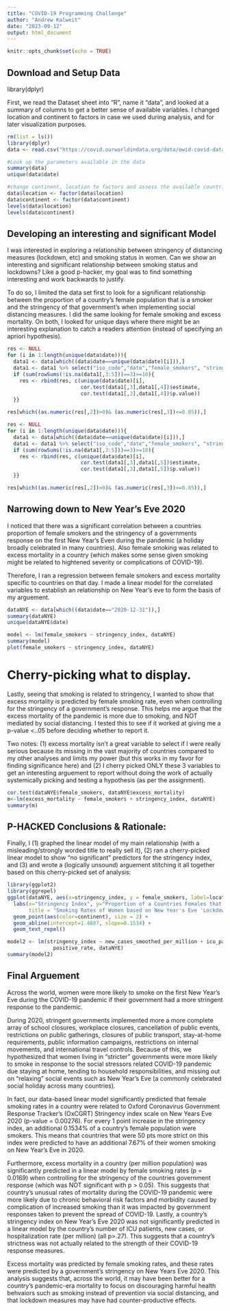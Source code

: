 ```yaml
---
title: "COVID-19 Programming Challenge"
author: "Andrew Kalweit"
date: "2023-09-12"
output: html_document
---
```


```r
knitr::opts_chunk$set(echo = TRUE)
```

## Download and Setup Data

library(dplyr)

First, we read the Dataset sheet into “R”, name it "data", and looked at a summary of columns to get a better sense of available variables.  I changed location and continent to factors in case we used during analysis, and for later visualization purposes.

```r
rm(list = ls())
library(dplyr)
data <- read.csv("https://covid.ourworldindata.org/data/owid-covid-data.csv", na.strings = "", header=T)

#Look up the parameters available in the data
summary(data)
unique(data$date)

#change continent, location to factors and assess the available countries and continent labels.
data$location <- factor(data$location)
data$continent <- factor(data$continent)
levels(data$location)
levels(data$continent)
```

## Developing an interesting and significant Model

I was interested in exploring a relationship between stringency of distancing measures (lockdown, etc) and smoking status in women.  Can we show an interesting and significant relationship between smoking status and lockdowns?  Like a good p-hacker, my goal was to find something interesting and work backwards to justify.

To do so, I limited the data set first to look for a significant relationship between the proportion of a country's female population that is a smoker and the stringency of that government's when implementing social distancing measures.  I did the same looking for female smoking and excess mortality.  On both, I looked for unique days where there might be an interesting explanation to catch a readers attention (instead of specifying an apriori hypothesis).

```r
res <- NULL
for (i in 1:length(unique(data$date))){
  data1 <- data[which((data$date==unique(data$date)[i])),]
  data1 <- data1 %>% select("iso_code","date","female_smokers", "stringency_index", "excess_mortality")
  if (sum(rowSums(!is.na(data1[,3:5]))==3)>=10){
    res <- rbind(res, c(unique(data$date)[i],
                        cor.test(data1[,3],data1[,4])$estimate,
                        cor.test(data1[,3],data1[,4])$p.value))
  }}

res[which((as.numeric(res[,2])>0)& (as.numeric(res[,3])<=0.05)),]

res <- NULL
for (i in 1:length(unique(data$date))){
  data1 <- data[which((data$date==unique(data$date)[i])),]
  data1 <- data1 %>% select("iso_code","date","female_smokers", "stringency_index", "excess_mortality")
  if (sum(rowSums(!is.na(data1[,3:5]))==3)>=10){
    res <- rbind(res, c(unique(data$date)[i],
                        cor.test(data1[,3],data1[,5])$estimate,
                        cor.test(data1[,3],data1[,5])$p.value))
  }}

res[which((as.numeric(res[,2])>0)& (as.numeric(res[,3])<=0.05)),]
```

## Narrowing down to New Year's Eve 2020

I noticed that there was a significant correlation between a countries proportion of female smokers and the stringency of a governments response on the first New Year's Even during the pandemic (a holiday broadly celebrated in many countries).  Also female smoking was related to excess mortality in a country (which makes some sense given smoking might be related to hightened severity or complications of COVID-19).

Therefore, I ran a regression between female smokers and excess mortality specific to countries on that day.  I made a linear model for the correlated variables to establish an relationship on New Year's eve to form the basis of my arguement. 

```r
dataNYE <- data[which((data$date=="2020-12-31")),]
summary(dataNYE)
unique(dataNYE$date)

model <- lm(female_smokers ~ stringency_index, dataNYE)
summary(model)
plot(female_smokers ~ stringency_index, dataNYE)
```

# Cherry-picking what to display.

Lastly, seeing that smoking is related to stringency, I wanted to show that excess mortality is predicted by female smoking rate, even when controlling for the stringency of a government's response.  This helps me argue that the excess mortality of the pandemic is more due to smoking, and NOT mediated by social distancing.  I tested this to see if it worked at giving me a p-value <..05 before deciding whether to report it.

Two notes: (1) excess mortality isn't a great variable to select if I were really serious because its missing in the vast majority of countries compared to my other analyses and limits my power (but this works in my favor for finding significance here) and (2) I cherry picked ONLY these 3 variables to get an interesting arguement to report without doing the work of actually systemically picking and testing a hypothesis (as per the assignment).

```r
cor.test(dataNYE$female_smokers, dataNYE$excess_mortality)
m<-lm(excess_mortality ~ female_smokers + stringency_index, dataNYE)
summary(m)
```

## P-HACKED Conclusions & Rationale:

Finally, I (1) graphed the linear model of my main relationship (with a misleading/strongly worded title to really sell it), (2) ran a cherry-picked linear model to show "no significant" predictors for the stringency index, and (3) and wrote a (logically unsound) arguement stitching it all together based on this cherry-picked set of analysis:

```r
library(ggplot2)
library(ggrepel)
ggplot(dataNYE, aes(x=stringency_index, y = female_smokers, label=location)) +
  labs(x="Stringency Index", y="Proportion of a Countries Females that Smoke", 
       title = "Smoking Rates of Women based on New Year's Eve 'Lockdown' Measures") +
  geom_point(aes(color=continent), size = 2) +
  geom_abline(intercept=1.4687, slope=0.1534) +
  geom_text_repel()
```

```r
model2 <- lm(stringency_index ~ new_cases_smoothed_per_million + icu_patients_per_million + hosp_patients_per_million + 
               positive_rate, dataNYE)
summary(model2)
```


## Final Arguement

Across the world, women were more likely to smoke on the first New Year's Eve during the COVID-19 pandemic if their government had a more stringent response to the pandemic.  

During 2020, stringent governments implemented more a more complete array of school closures, workplace closures, cancellation of public events, restrictions on public gatherings, closures of public transport, stay-at-home requirements, public information campaigns, restrictions on internal movements, and international travel controls.  Because of this, we hypothesized that women living in "stricter" governments were more likely to smoke in response to the social stressors related COVID-19 pandemic due staying at home, tending to household responsibilities, and missing out on "relaxing" social events such as New Year's Eve (a commonly celebrated social holiday across many countries).

In fact, our data-based linear model significantly predicted that female smoking rates in a country were related to Oxford Coronavirus Government Response Tracker's (OxCGRT) Stringency index scale on New Years Eve 2020 (p-value = 0.00276). For every 1 point increase in the stringency index, an additional 0.1534% of a country's female population were smokers. This means that countries that were 50 pts more strict on this index were predicted to have an additional 7.67% of their women smoking on New Year's Eve in 2020.

Furthermore, excess mortality in a country (per million population) was significantly predicted in a linear model by female smoking rates (p = 0.0169) when controlling for the stringency of the countries government response (which was NOT significant with p > 0.05). This suggests that country's unusual rates of mortality during the COVID-19 pandemic were more likely due to chronic behavioral risk factors and morbidity caused by complication of increased smoking than it was impacted by government responses taken to prevent the spread of COVID-19. Lastly, a country's stringency index on New Year's Eve 2020 was not significantly predicted in a linear model by the country's number of ICU patients, new cases, or hospitalization rate (per million) (all p>.27). This suggests that a country's strictness was not actually related to the strength of their COVID-19 response measures. 

Excess mortality was predicted by female smoking rates, and these rates were predicted by a government's stringency on New Years Eve 2020. This analysis suggests that, across the world, it may have been better for a country's pandemic-era mortality to focus on discouraging harmful health behvaiors such as smoking instead of prevention via social distancing, and that lockdown measures may have had counter-productive effects.